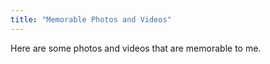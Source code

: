 ```yaml
---
title: "Memorable Photos and Videos"
---
```


Here are some photos and videos that are memorable to me.